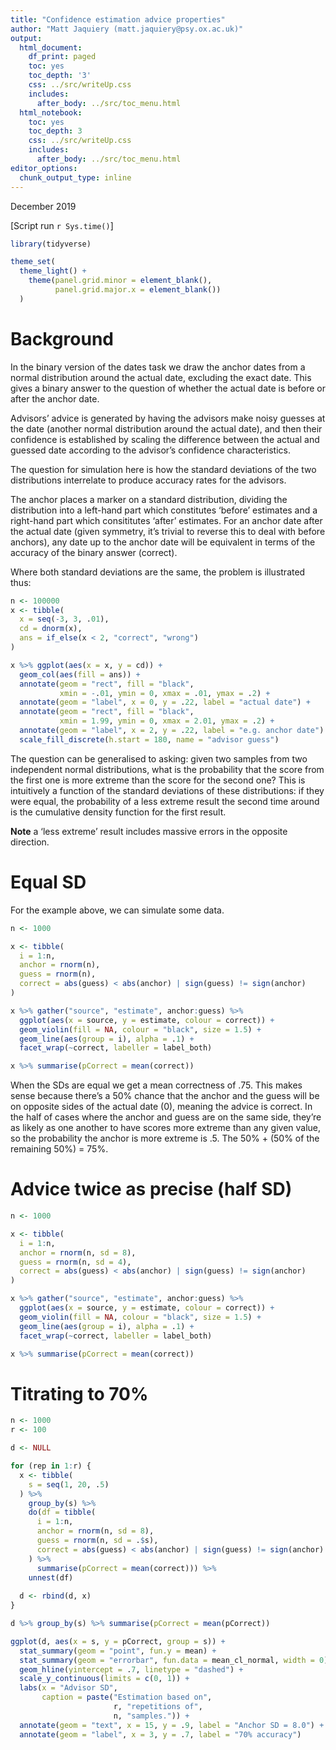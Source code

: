 ```yaml
---
title: "Confidence estimation advice properties"
author: "Matt Jaquiery (matt.jaquiery@psy.ox.ac.uk)"
output:
  html_document:
    df_print: paged
    toc: yes
    toc_depth: '3'
    css: ../src/writeUp.css
    includes:
      after_body: ../src/toc_menu.html
  html_notebook:
    toc: yes
    toc_depth: 3
    css: ../src/writeUp.css
    includes:
      after_body: ../src/toc_menu.html
editor_options:
  chunk_output_type: inline
---
```


December 2019

[Script run `r Sys.time()`]

```r
library(tidyverse)

theme_set(
  theme_light() + 
    theme(panel.grid.minor = element_blank(),
          panel.grid.major.x = element_blank())
  )
```

# Background

In the binary version of the dates task we draw the anchor dates from a normal distribution around the actual date, excluding the exact date. This gives a binary answer to the question of whether the actual date is before or after the anchor date. 

Advisors' advice is generated by having the advisors make noisy guesses at the date (another normal distribution around the actual date), and then their confidence is established by scaling the difference between the actual and guessed date according to the advisor's confidence characteristics. 

The question for simulation here is how the standard deviations of the two distributions interrelate to produce accuracy rates for the advisors. 

The anchor places a marker on a standard distribution, dividing the distribution into a left-hand part which constitutes 'before' estimates and a right-hand part which consititutes 'after' estimates. For an anchor date after the actual date (given symmetry, it's trivial to reverse this to deal with before anchors), any date up to the anchor date will be equivalent in terms of the accuracy of the binary answer (correct).

Where both standard deviations are the same, the problem is illustrated thus:

```r
n <- 100000
x <- tibble(
  x = seq(-3, 3, .01),
  cd = dnorm(x),
  ans = if_else(x < 2, "correct", "wrong")
)

x %>% ggplot(aes(x = x, y = cd)) +
  geom_col(aes(fill = ans)) + 
  annotate(geom = "rect", fill = "black", 
           xmin = -.01, ymin = 0, xmax = .01, ymax = .2) +
  annotate(geom = "label", x = 0, y = .22, label = "actual date") +
  annotate(geom = "rect", fill = "black", 
           xmin = 1.99, ymin = 0, xmax = 2.01, ymax = .2) +
  annotate(geom = "label", x = 2, y = .22, label = "e.g. anchor date") +
  scale_fill_discrete(h.start = 180, name = "advisor guess")
```

The question can be generalised to asking: given two samples from two independent normal distributions, what is the probability that the score from the first one is more extreme than the score for the second one? This is intuitively a function of the standard deviations of these distributions: if they were equal, the probability of a less extreme result the second time around is the cumulative density function for the first result.

**Note** a 'less extreme' result includes massive errors in the opposite direction.

# Equal SD

For the example above, we can simulate some data.

```r
n <- 1000

x <- tibble(
  i = 1:n,
  anchor = rnorm(n),
  guess = rnorm(n),
  correct = abs(guess) < abs(anchor) | sign(guess) != sign(anchor)
)

x %>% gather("source", "estimate", anchor:guess) %>% 
  ggplot(aes(x = source, y = estimate, colour = correct)) +
  geom_violin(fill = NA, colour = "black", size = 1.5) + 
  geom_line(aes(group = i), alpha = .1) +
  facet_wrap(~correct, labeller = label_both)

x %>% summarise(pCorrect = mean(correct))
```

When the SDs are equal we get a mean correctness of .75. This makes sense because there's a 50% chance that the anchor and the guess will be on opposite sides of the actual date (0), meaning the advice is correct. In the half of cases where the anchor and guess are on the same side, they're as likely as one another to have scores more extreme than any given value, so the probability the anchor is more extreme is .5. The 50% + (50% of the remaining 50%) = 75%. 

# Advice twice as precise (half SD)

```r
n <- 1000

x <- tibble(
  i = 1:n,
  anchor = rnorm(n, sd = 8),
  guess = rnorm(n, sd = 4),
  correct = abs(guess) < abs(anchor) | sign(guess) != sign(anchor)
)

x %>% gather("source", "estimate", anchor:guess) %>% 
  ggplot(aes(x = source, y = estimate, colour = correct)) +
  geom_violin(fill = NA, colour = "black", size = 1.5) + 
  geom_line(aes(group = i), alpha = .1) +
  facet_wrap(~correct, labeller = label_both)

x %>% summarise(pCorrect = mean(correct))
```

# Titrating to 70%

```r

n <- 1000
r <- 100

d <- NULL

for (rep in 1:r) {
  x <- tibble(
    s = seq(1, 20, .5)
  ) %>% 
    group_by(s) %>%
    do(df = tibble(
      i = 1:n,
      anchor = rnorm(n, sd = 8),
      guess = rnorm(n, sd = .$s),
      correct = abs(guess) < abs(anchor) | sign(guess) != sign(anchor)
    ) %>%
      summarise(pCorrect = mean(correct))) %>%
    unnest(df)
  
  d <- rbind(d, x)
}

d %>% group_by(s) %>% summarise(pCorrect = mean(pCorrect))

ggplot(d, aes(x = s, y = pCorrect, group = s)) +
  stat_summary(geom = "point", fun.y = mean) +
  stat_summary(geom = "errorbar", fun.data = mean_cl_normal, width = 0) + 
  geom_hline(yintercept = .7, linetype = "dashed") +
  scale_y_continuous(limits = c(0, 1)) +
  labs(x = "Advisor SD",
       caption = paste("Estimation based on", 
                       r, "repetitions of", 
                       n, "samples.")) +
  annotate(geom = "text", x = 15, y = .9, label = "Anchor SD = 8.0") +
  annotate(geom = "label", x = 3, y = .7, label = "70% accuracy")
```